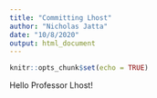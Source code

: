 ```yaml
---
title: "Committing Lhost"
author: "Nicholas Jatta"
date: "10/8/2020"
output: html_document
---
```


```r
knitr::opts_chunk$set(echo = TRUE)
```
 
 
 Hello Professor Lhost!